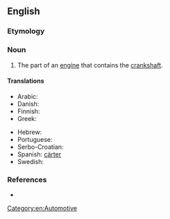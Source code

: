 ==English==
{{wp}}

===Etymology===
{{compound|en|crank|case}}

===Noun===
{{en-noun}}

# The part of an [[engine]] that contains the [[crankshaft]].

====Translations====
{{trans-top|crankcase}}
* Arabic: {{t|ar|عُلْبَة الْمِرْفَق|f}}
* Danish: {{t|da|krumtaphus}}
* Finnish: {{t+|fi|kampikammio}}
* Greek: {{t+|el|στροφαλοθάλαμος|m}}
{{trans-mid}}
* Hebrew: {{t|he|בֵּית גַּל אַרְכֻּבָּה|m|tr=beyt gal arkuba}}
* Portuguese: {{t+|pt|cárter|m}}
* Serbo-Croatian: {{t|sh|karter ulja|m}}
* Spanish: [[cárter]] <!--needs checking-->
* Swedish: {{t|sv|vevhus|n}}
{{trans-bottom}}

===References===
* {{R:Lexico}}

[[Category:en:Automotive]]